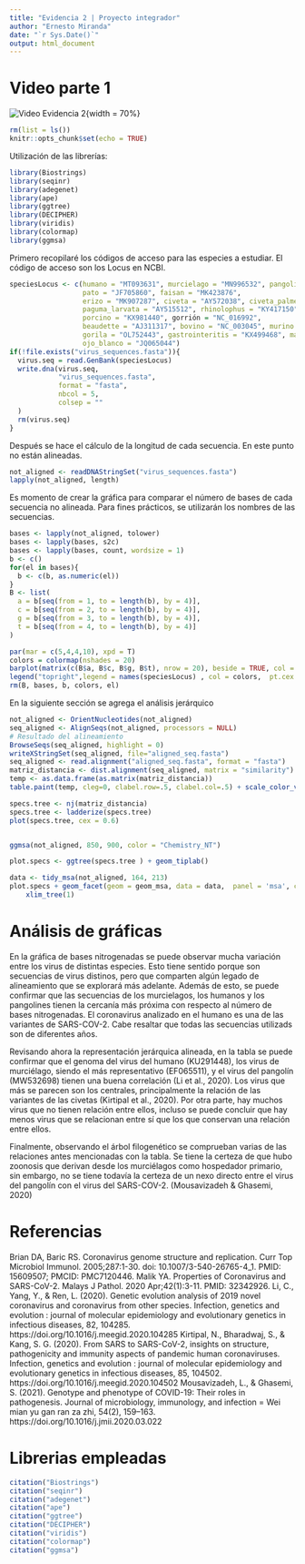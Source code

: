 ```yaml
---
title: "Evidencia 2 | Proyecto integrador"
author: "Ernesto Miranda"
date: "`r Sys.Date()`"
output: html_document
---
```


# Video parte 1
![Video Evidencia 2](https://youtu.be/q_kW9PCZdMA){width = 70%}

```r
rm(list = ls())
knitr::opts_chunk$set(echo = TRUE)
```

Utilización de las librerías:
```r
library(Biostrings)
library(seqinr)
library(adegenet)
library(ape)
library(ggtree)
library(DECIPHER)
library(viridis)
library(colormap)
library(ggmsa)
```


Primero recopilaré los códigos de acceso para las especies a estudiar. El código de acceso son los Locus en NCBI. 
```r
speciesLocus <- c(humano = "MT093631", murcielago = "MN996532", pangolin = "MT084071", 
                  pato = "JF705860", faisan = "MK423876", 
                  erizo = "MK907287", civeta = "AY572038", civeta_palmeras = "AY613948",
                  paguma_larvata = "AY515512", rhinolophus = "KY417150", perro = "ON248600", 
                  porcino = "KX981440", gorrión = "NC_016992",
                  beaudette = "AJ311317", bovino = "NC_003045", murino = "NC_001846",
                  gorila = "OL752443", gastrointeritis = "KX499468", mareca = "NC_016995",
                  ojo_blanco = "JQ065044")
if(!file.exists("virus_sequences.fasta")){
  virus.seq = read.GenBank(speciesLocus)
  write.dna(virus.seq,
            "virus_sequences.fasta",
            format = "fasta",
            nbcol = 5,
            colsep = ""
  )
  rm(virus.seq)
}
```
Después se hace el cálculo de la longitud de cada secuencia. En este punto no están alineadas.
```r
not_aligned <- readDNAStringSet("virus_sequences.fasta") 
lapply(not_aligned, length)
```
Es momento de crear la gráfica para comparar el número de bases de cada secuencia no alineada. Para fines prácticos, se utilizarán los nombres de las secuencias.
```r
bases <- lapply(not_aligned, tolower)
bases <- lapply(bases, s2c)
bases <- lapply(bases, count, wordsize = 1)
b <- c()
for(el in bases){
  b <- c(b, as.numeric(el))
}
B <- list(
  a = b[seq(from = 1, to = length(b), by = 4)],
  c = b[seq(from = 2, to = length(b), by = 4)],
  g = b[seq(from = 3, to = length(b), by = 4)],
  t = b[seq(from = 4, to = length(b), by = 4)]
)

par(mar = c(5,4,4,10), xpd = T)
colors = colormap(nshades = 20)
barplot(matrix(c(B$a, B$c, B$g, B$t), nrow = 20), beside = TRUE, col = colors, las =2, names.arg = c("A", "C", "G", "T"), ylab = "Frecuencia", xlab = "Bases", main = "Bases nitrogenadas de secuencias")
legend("topright",legend = names(speciesLocus) , col = colors,  pt.cex = 1, pch = 15 , cex = 1, inset = c(-0.4,-0.2))
rm(B, bases, b, colors, el)
```

En la siguiente sección se agrega el análisis jerárquico

```r
not_aligned <- OrientNucleotides(not_aligned)
seq_aligned <- AlignSeqs(not_aligned, processors = NULL)
# Resultado del alineamiento
BrowseSeqs(seq_aligned, highlight = 0)
writeXStringSet(seq_aligned, file="aligned_seq.fasta")
seq_aligned <- read.alignment("aligned_seq.fasta", format = "fasta")
matriz_distancia <- dist.alignment(seq_aligned, matrix = "similarity")
temp <- as.data.frame(as.matrix(matriz_distancia))
table.paint(temp, cleg=0, clabel.row=.5, clabel.col=.5) + scale_color_viridis()

specs.tree <- nj(matriz_distancia)
specs.tree <- ladderize(specs.tree)
plot(specs.tree, cex = 0.6)


ggmsa(not_aligned, 850, 900, color = "Chemistry_NT")

plot.specs <- ggtree(specs.tree ) + geom_tiplab()

data <- tidy_msa(not_aligned, 164, 213)
plot.specs + geom_facet(geom = geom_msa, data = data,  panel = 'msa', color = "Chemistry_AA") +
    xlim_tree(1)
```
# Análisis de gráficas

En la gráfica de bases nitrogenadas se puede observar mucha variación entre los virus de distintas especies. Esto tiene sentido porque son secuencias de virus distinos, pero que comparten algún legado de alineamiento que se explorará más adelante. Además de esto, se puede confirmar que las secuencias de los murcielagos, los humanos y los pangolines tienen la cercanía más próxima con respecto al número de bases nitrogenadas. El coronavirus analizado en el humano es una de las variantes de SARS-COV-2. Cabe resaltar que todas las secuencias utilizads son de diferentes años. 

Revisando ahora la representación jerárquica alineada, en la tabla se puede confirmar que el genoma del virus del humano (KU291448), los virus de murciélago, siendo el más representativo (EF065511), y el virus del pangolín (MW532698) tienen una buena correlación (Li et al., 2020). Los virus que más se parecen son los centrales, principalmente la relación de las variantes de las civetas (Kirtipal et al., 2020). Por otra parte, hay muchos virus que no tienen relación entre ellos, incluso se puede concluir que hay menos virus que se relacionan entre sí que los que conservan una relación entre ellos.

Finalmente, observando el árbol filogenético se comprueban varias de las relaciones antes mencionadas con la tabla. Se tiene la certeza de que hubo zoonosis que derivan desde los murciélagos como hospedador primario, sin embargo, no se tiene todavía la certeza de un nexo directo entre el virus del pangolín con el virus del SARS-COV-2. (Mousavizadeh & Ghasemi, 2020)

# Referencias
Brian DA, Baric RS. Coronavirus genome structure and replication. Curr Top Microbiol Immunol. 2005;287:1-30. doi: 10.1007/3-540-26765-4_1. PMID: 15609507; PMCID: PMC7120446. 
Malik YA. Properties of Coronavirus and SARS-CoV-2. Malays J Pathol. 2020 Apr;42(1):3-11. PMID: 32342926.
Li, C., Yang, Y., & Ren, L. (2020). Genetic evolution analysis of 2019 novel coronavirus and coronavirus from other species. Infection, genetics and evolution : journal of molecular epidemiology and evolutionary genetics in infectious diseases, 82, 104285. https://doi.org/10.1016/j.meegid.2020.104285 
Kirtipal, N., Bharadwaj, S., & Kang, S. G. (2020). From SARS to SARS-CoV-2, insights on structure, pathogenicity and immunity aspects of pandemic human coronaviruses. Infection, genetics and evolution : journal of molecular epidemiology and evolutionary genetics in infectious diseases, 85, 104502. https://doi.org/10.1016/j.meegid.2020.104502
Mousavizadeh, L., & Ghasemi, S. (2021). Genotype and phenotype of COVID-19: Their roles in pathogenesis. Journal of microbiology, immunology, and infection = Wei mian yu gan ran za zhi, 54(2), 159–163. https://doi.org/10.1016/j.jmii.2020.03.022 

# Librerias empleadas
```r
citation("Biostrings")
citation("seqinr")
citation("adegenet")
citation("ape")
citation("ggtree")
citation("DECIPHER")
citation("viridis")
citation("colormap")
citation("ggmsa")
```

